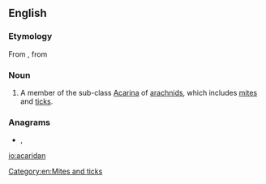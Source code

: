 ==English==

===Etymology===
From {{etyl|NL.|en}}, from {{der|en|grc|ἀκαρί||mite}}

===Noun===
{{en-noun}}

# {{lb|en|zoology}} A member of the sub-class [[Acarina]] of [[arachnid]]s, which includes [[mite]]s and [[tick]]s.

===Anagrams===
* {{l|en|arcadian}}, {{l|en|Arcadian}}

[[Category:en:Mites and ticks]]

[[io:acaridan]]